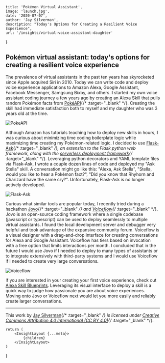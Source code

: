 
    title: 'Pokémon Virtual Assistant',
    image: 'launch.jpg',
    date: '2020-07-07',
    author: 'Jay Silverman',
    description: "Today's Options for Creating a Resilient Voice Experience",
    url: '/insights/virtual-voice-assistant-daughter'
}

## Pokémon virtual assistant: today's options for creating a resilient voice experience  

The prevalence of virtual assistants in the past ten years has skyrocketed since Apple acquired Siri in 2010. Today we can write code and deploy voice experience applications to Amazon Alexa, Google Assistant, Facebook Messenger, Samgsung Bixby, and others. I started my own voice assistant coding journey a few years ago by creating an Alexa Skill that pulls random Pokémon facts from [PokéAPI](https://pokeapi.co/){/* :target="_blank" */}. Creating the skill had immediate satisfaction both to myself and my daughter who was 3 years old at the time. 

![PokeAPI](/assets/insights/2020-07-07-virtual-voice-assistant-daughter/pokeapi.png)
 
Although Amazon has tutorials teaching how to deploy new skills in hours, I was curious about minimizing time coding boilerplate logic while maximizing time creating my Pokémon-related logic. I decided to use [Flask-Ask](https://github.com/johnwheeler/flask-ask){/* :target="_blank" */}, an extension to the Flask python web framework, along with the [serverless deployment framework](https://www.serverless.com/){/* :target="_blank" */}. Leveraging python decorators and YAML template files via Flask-Ask, I wrote a couple dozen lines of code and deployed my "Ask Stella" skill. A conversation might go like this: "Alexa, Ask Stella", "Stella, would you like to hear a Pokémon fact?", "Did you know that Rhyhorn and Charizard have the same cry?". Unfortunately, Flask-Ask is no longer actively developed.  

![Flask-Ask](/assets/insights/2020-07-07-virtual-voice-assistant-daughter/flask-ask.png)
 
Curious what similar tools are popular today, I recently tried during a hackathon [Jovo](https://www.jovo.tech/){/* :target="_blank" */} and [Voiceflow](https://www.voiceflow.com/){/* :target="_blank" */}. Jovo is an open-source coding framework where a single codebase (javascript or typescript) can be used to deploy seamlessly to multiple virtual assistants. I found the local development server and debugger very helpful and took advantage of the expansive community forum. Voiceflow is a visual designer with a drag-and-drop interface for creating conversations for Alexa and Google Assistant. Voiceflow has tiers based on invocation with a free option that limits interactions per month. I concluded that in the future I would use Jovo if I needed to deploy to many types of assistants or to integrate extensively with third-party systems and I would use Voiceflow if I needed to create very large conversations. 

![Voiceflow](/assets/insights/2020-07-07-virtual-voice-assistant-daughter/voiceflow.png)

If you are interested in your creating your first voice experience, check out [Alexa Skill Blueprints](https://blueprints.amazon.com/). Leveraging its visual interface to deploy a skill is a quick way to judge how passionate you are about voice experiences. Moving onto Jovo or Voiceflow next would let you more easily and reliably create larger conversations. 

***

This work by [Jay Silverman](https://jaysilverman.net){/* :target="_blank" */} is licensed under [Creative Commons Attribution 4.0 International (CC BY 4.0)](https://creativecommons.org/licenses/by/4.0/){/* :target="_blank" */}.

    return (
        <InsightLayout {...meta}>
            {children}
        </InsightLayout>
    )
}

